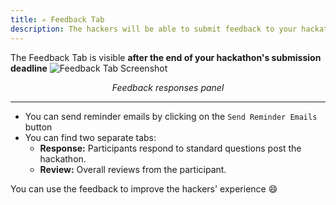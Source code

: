 ```yaml
---
title: ✍ Feedback Tab
description: The hackers will be able to submit feedback to your hackathon, and the Feedback Tab helps you keep track of that.
---
```


<Callout title="Note" type="info">
  The Feedback Tab is visible <strong>after the end of your hackathon's submission deadline</strong>
</Callout>

<img src="/assets/image (168).png" alt="Feedback Tab Screenshot" />
<p align="center"><i>Feedback responses panel</i></p>

---

- You can send reminder emails by clicking on the `Send Reminder Emails` button
- You can find two separate tabs:
  - **Response:** Participants respond to standard questions post the hackathon.
  - **Review:** Overall reviews from the participant.

<Callout title="Tip" type="info">
  You can use the feedback to improve the hackers' experience 😄
</Callout>

